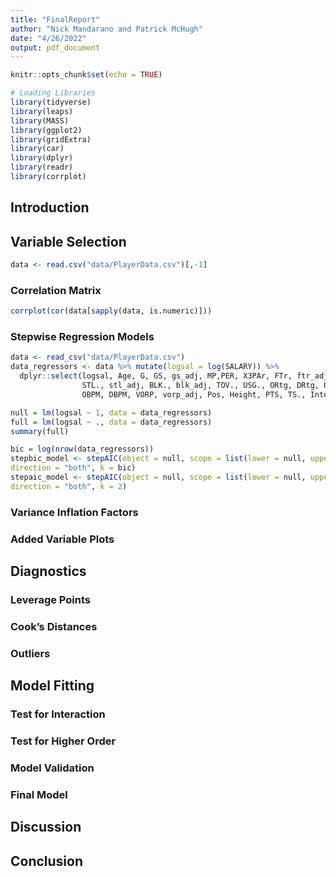 ```yaml
---
title: "FinalReport"
author: "Nick Mandarano and Patrick McHugh"
date: "4/26/2022"
output: pdf_document
---
```


```r
knitr::opts_chunk$set(echo = TRUE)

# Loading Libraries
library(tidyverse)
library(leaps)
library(MASS)
library(ggplot2)
library(gridExtra)
library(car)
library(dplyr)
library(readr)
library(corrplot)
```

## Introduction

## Variable Selection
```r
data <- read.csv("data/PlayerData.csv")[,-1]
```

### Correlation Matrix
```r
corrplot(cor(data[sapply(data, is.numeric)]))
```

### Stepwise Regression Models
```r
data <- read_csv("data/PlayerData.csv")
data_regressors <- data %>% mutate(logsal = log(SALARY)) %>% 
  dplyr::select(logsal, Age, G, GS, gs_adj, MP,PER, X3PAr, FTr, ftr_adj, ORB., orb_adj, DRB., TRB., AST.,
                STL., stl_adj, BLK., blk_adj, TOV., USG., ORtg, DRtg, OWS, ows_adj, DWS, dws_adj, WS.48,
                OBPM, DBPM, VORP, vorp_adj, Pos, Height, PTS, TS., International, Conference)

null = lm(logsal ~ 1, data = data_regressors)
full = lm(logsal ~ ., data = data_regressors)
summary(full)

bic = log(nrow(data_regressors))
stepbic_model <- stepAIC(object = null, scope = list(lower = null, upper = full),
direction = "both", k = bic)
stepaic_model <- stepAIC(object = null, scope = list(lower = null, upper = full),
direction = "both", k = 2)
```

### Variance Inflation Factors

### Added Variable Plots

## Diagnostics

### Leverage Points

### Cook's Distances

### Outliers

## Model Fitting

### Test for Interaction

### Test for Higher Order

### Model Validation

### Final Model

## Discussion

## Conclusion
